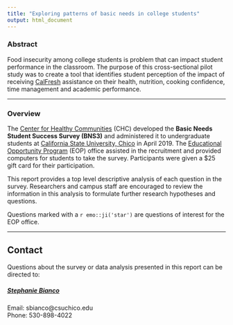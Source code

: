 ---
title: "Exploring patterns of basic needs in college students"
output: html_document
---

### Abstract

Food insecurity among college students is problem that can impact student performance in the classroom. The purpose of this cross-sectional pilot study was to create a tool that identifies student perception of the impact of receiving [CalFresh](https://www.csuchico.edu/calfresh/index.shtml) assistance on their health, nutrition, cooking confidence, time management and academic performance. 

---

### Overview

The [Center for Healthy Communities](https://www.csuchico.edu/chc/) (CHC) developed the **Basic Needs Student Success Survey (BNS3)** and administered it to undergraduate students at [California State University, Chico](https://www.csuchico.edu/) in April 2019. The [Educational Opportunity Program](https://www.csuchico.edu/eop/) (EOP) office assisted in the recruitment and provided computers for students to take the survey. Participants were given a $25 gift card for their participation. 

This report provides a top level descriptive analysis of each question in the survey. Researchers and campus staff are encouraged to review the information in this analysis to formulate further research hypotheses and questions.
  
Questions marked with a `r emo::ji('star')` are questions of interest for the EOP office.

---

## Contact

Questions about the survey or data analysis presented in this report can be directed to:

##### [Stephanie Bianco](https://www.csuchico.edu/chc/about/staff/stephanie-bianco.shtml)
Email: sbianco@csuchico.edu  
Phone: 530-898-4022

